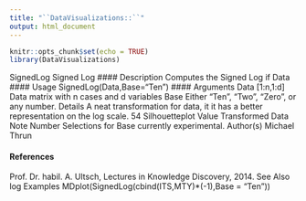 ```yaml
---
title: "``DataVisualizations::``"
output: html_document
---
```




```r
knitr::opts_chunk$set(echo = TRUE)
library(DataVisualizations)
```
SignedLog Signed Log
#### Description
Computes the Signed Log if Data
#### Usage
SignedLog(Data,Base="Ten")
#### Arguments
Data [1:n,1:d] Data matrix with n cases and d variables
Base Either "Ten", "Two", "Zero", or any number.
Details
A neat transformation for data, it it has a better representation on the log scale.
54 Silhouetteplot
Value
Transformed Data
Note
Number Selections for Base currently experimental.
Author(s)
Michael Thrun

#### References

Prof. Dr. habil. A. Ultsch, Lectures in Knowledge Discovery, 2014.
See Also
log
Examples
MDplot(SignedLog(cbind(ITS,MTY)*(-1),Base = "Ten"))

